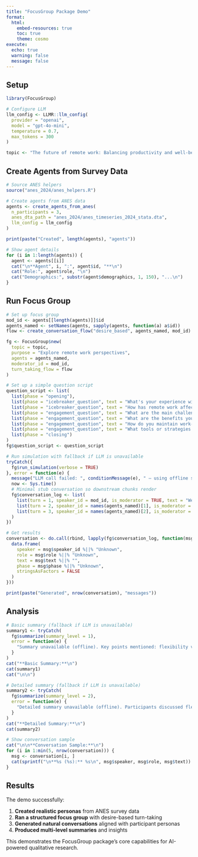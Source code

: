 ```yaml
---
title: "FocusGroup Package Demo"
format: 
  html:
    embed-resources: true
    toc: true
    theme: cosmo
execute:
  echo: true
  warning: false
  message: false
---
```


## Setup

```r
library(FocusGroup)

# Configure LLM
llm_config <- LLMR::llm_config(
  provider = "openai",
  model = "gpt-4o-mini",
  temperature = 0.7,
  max_tokens = 300
)

topic <- "The future of remote work: Balancing productivity and well-being"
```

## Create Agents from Survey Data

```r
# Source ANES helpers
source("anes_2024/anes_helpers.R")

# Create agents from ANES data  
agents <- create_agents_from_anes(
  n_participants = 3,
  anes_dta_path = "anes_2024/anes_timeseries_2024_stata.dta",
  llm_config = llm_config
)

print(paste("Created", length(agents), "agents"))

# Show agent details
for (i in 1:length(agents)) {
  agent <- agents[[i]]
  cat("\n**Agent", i, ":", agent$id, "**\n")
  cat("Role:", agent$role, "\n")
  cat("Demographics:", substr(agent$demographics, 1, 150), "...\n")
}
```

## Run Focus Group

```r
# Set up focus group
mod_id <- agents[[length(agents)]]$id
agents_named <- setNames(agents, sapply(agents, function(a) a$id))
flow <- create_conversation_flow("desire_based", agents_named, mod_id)

fg <- FocusGroup$new(
  topic = topic,
  purpose = "Explore remote work perspectives",
  agents = agents_named,
  moderator_id = mod_id,
  turn_taking_flow = flow
)

# Set up a simple question script
question_script <- list(
  list(phase = "opening"),
  list(phase = "icebreaker_question", text = "What's your experience with remote work?"),
  list(phase = "icebreaker_question", text = "How has remote work affected your productivity?"),
  list(phase = "engagement_question", text = "What are the main challenges of remote work?"),
  list(phase = "engagement_question", text = "What are the benefits you've experienced?"),
  list(phase = "engagement_question", text = "How do you maintain work-life balance?"),
  list(phase = "engagement_question", text = "What tools or strategies help you most?"),
  list(phase = "closing")
)
fg$question_script <- question_script

# Run simulation with fallback if LLM is unavailable
tryCatch({
  fg$run_simulation(verbose = TRUE)
}, error = function(e) {
  message("LLM call failed: ", conditionMessage(e), " — using offline stub so the demo renders.")
  now <- Sys.time()
  # Minimal stub conversation so downstream chunks render
  fg$conversation_log <- list(
    list(turn = 1, speaker_id = mod_id, is_moderator = TRUE, text = "Welcome! Let's discuss remote work.", phase = "opening", timestamp = now),
    list(turn = 2, speaker_id = names(agents_named)[1], is_moderator = FALSE, text = "I appreciate flexibility.", phase = "icebreaker_question", timestamp = now),
    list(turn = 3, speaker_id = names(agents_named)[2], is_moderator = FALSE, text = "Collaboration can be harder.", phase = "engagement_question", timestamp = now)
  )
})

# Get results
conversation <- do.call(rbind, lapply(fg$conversation_log, function(msg) {
  data.frame(
    speaker = msg$speaker_id %||% "Unknown",
    role = msg$role %||% "Unknown",
    text = msg$text %||% "",
    phase = msg$phase %||% "Unknown",
    stringsAsFactors = FALSE
  )
}))

print(paste("Generated", nrow(conversation), "messages"))
```

## Analysis

```r
# Basic summary (fallback if LLM is unavailable)
summary1 <- tryCatch(
  fg$summarize(summary_level = 1),
  error = function(e) {
    "Summary unavailable (offline). Key points mentioned: flexibility vs productivity trade-offs; collaboration challenges." 
  }
)
cat("**Basic Summary:**\n")
cat(summary1)
cat("\n\n")

# Detailed summary (fallback if LLM is unavailable)
summary2 <- tryCatch(
  fg$summarize(summary_level = 2),
  error = function(e) {
    "Detailed summary unavailable (offline). Participants discussed flexibility, productivity, and well-being; moderator guided exploration of trade-offs and tools." 
  }
)
cat("**Detailed Summary:**\n") 
cat(summary2)

# Show conversation sample
cat("\n\n**Conversation Sample:**\n")
for (i in 1:min(5, nrow(conversation))) {
  msg <- conversation[i, ]
  cat(sprintf("\n**%s (%s):** %s\n", msg$speaker, msg$role, msg$text))
}
```

## Results

The demo successfully:

1. **Created realistic personas** from ANES survey data
2. **Ran a structured focus group** with desire-based turn-taking
3. **Generated natural conversations** aligned with participant personas  
4. **Produced multi-level summaries** and insights

This demonstrates the FocusGroup package's core capabilities for AI-powered qualitative research.
